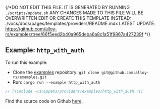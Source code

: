 {/*DO NOT EDIT THIS FILE. IT IS GENERATED BY RUNNING `./scripts/update.sh`
ANY CHANGES MADE TO THIS FILE WILL BE OVERWRITTEN
EDIT OR CREATE THIS TEMPLATE INSTEAD: ./vocs/docs/pages/templates/providers/README.mdx
LATEST UPDATE: https://github.com/alloy-rs/examples/tree/66f5eed2b40a965deba6a8c1a51f9867a427239f
*/}

## Example: `http_with_auth`

To run this example:

- Clone the [examples](https://github.com/alloy-rs/examples) repository: `git clone git@github.com:alloy-rs/examples.git`
- Run: `cargo run --example http_with_auth`

```rust
// [!include ~/snippets/providers/examples/http_with_auth.rs]
```

Find the source code on Github [here](https://github.com/alloy-rs/examples/tree/66f5eed2b40a965deba6a8c1a51f9867a427239f/examples/providers/examples/http_with_auth.rs).
